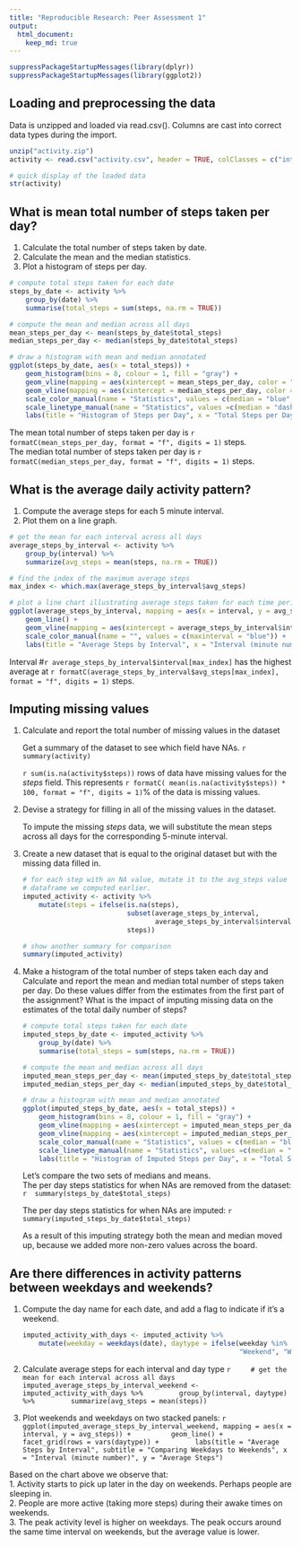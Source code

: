 ```yaml
---
title: "Reproducible Research: Peer Assessment 1"
output: 
  html_document:
    keep_md: true
---
```


```r
suppressPackageStartupMessages(library(dplyr))
suppressPackageStartupMessages(library(ggplot2))
```

## Loading and preprocessing the data
Data is unzipped and loaded via read.csv(). Columns are cast into correct data types during the import.
```r
unzip("activity.zip")
activity <- read.csv("activity.csv", header = TRUE, colClasses = c("integer", "Date", "integer"))

# quick display of the loaded data
str(activity)
```


## What is mean total number of steps taken per day?

1. Calculate the total number of steps taken by date.
1. Calculate the mean and the median statistics.
1. Plot a histogram of steps per day.

``` r
# compute total steps taken for each date
steps_by_date <- activity %>%
    group_by(date) %>%
    summarise(total_steps = sum(steps, na.rm = TRUE))

# compute the mean and median across all days
mean_steps_per_day <- mean(steps_by_date$total_steps)
median_steps_per_day <- median(steps_by_date$total_steps)

# draw a histogram with mean and median annotated
ggplot(steps_by_date, aes(x = total_steps)) +
    geom_histogram(bins = 8, colour = 1, fill = "gray") + 
    geom_vline(mapping = aes(xintercept = mean_steps_per_day, color = "mean", linetype = "mean")) + 
    geom_vline(mapping = aes(xintercept = median_steps_per_day, color = "median", linetype = "median")) +
    scale_color_manual(name = "Statistics", values = c(median = "blue", mean = "red")) +
    scale_linetype_manual(name = "Statistics", values =c(median = "dashed", mean = "dotted")) + 
    labs(title = "Histogram of Steps per Day", x = "Total Steps per Day")

```

The mean total number of steps taken per day is `r formatC(mean_steps_per_day, format = "f", digits = 1)` steps.  
The median total number of steps taken per day is `r formatC(median_steps_per_day, format = "f", digits = 1)` steps.

## What is the average daily activity pattern?
1. Compute the average steps for each 5 minute interval.
2. Plot them on a line graph.

``` r
# get the mean for each interval across all days
average_steps_by_interval <- activity %>%
    group_by(interval) %>%
    summarize(avg_steps = mean(steps, na.rm = TRUE))

# find the index of the maximum average steps
max_index <- which.max(average_steps_by_interval$avg_steps)

# plot a line chart illustrating average steps taken for each time period
ggplot(average_steps_by_interval, mapping = aes(x = interval, y = avg_steps)) + 
    geom_line() +
    geom_vline(mapping = aes(xintercept = average_steps_by_interval$interval[max_index], color = "maxinterval"), linetype = "dashed") +
    scale_color_manual(name = "", values = c(maxinterval = "blue")) +
    labs(title = "Average Steps by Interval", x = "Interval (minute number)", y = "Average Steps")
```

Interval #`r average_steps_by_interval$interval[max_index]` has the highest average at `r formatC(average_steps_by_interval$avg_steps[max_index], format = "f", digits = 1)` steps.

## Imputing missing values

1. Calculate and report the total number of missing values in the dataset  
    
    Get a summary of the dataset to see which field have NAs.
    ```r
    summary(activity)
    ```
    
    `r sum(is.na(activity$steps))` rows of data have missing values for the *steps* field.
    This represents `r formatC( mean(is.na(activity$steps)) * 100, format = "f", digits = 1)`% of the data
    is missing values.

1. Devise a strategy for filling in all of the missing values in the dataset.

    To impute the missing *steps* data, we will substitute the mean steps across all days for the corresponding
    5-minute interval.

1. Create a new dataset that is equal to the original dataset but with the missing data filled in.
    
    ``` r
    
    # for each step with an NA value, mutate it to the avg_steps value from the average_steps_by_interval
    # dataframe we computed earlier.
    imputed_activity <- activity %>%
        mutate(steps = ifelse(is.na(steps), 
                              subset(average_steps_by_interval, 
                                     average_steps_by_interval$interval == interval)$avg_steps, 
                              steps))
    
    # show another summary for comparison
    summary(imputed_activity)
    ```

1. Make a histogram of the total number of steps taken each day and Calculate and report the mean and median total number of steps taken per day. Do these values differ from the estimates from the first part of the assignment? What is the impact of imputing missing data on the estimates of the total daily number of steps?

    ``` r
    # compute total steps taken for each date
    imputed_steps_by_date <- imputed_activity %>%
        group_by(date) %>%
        summarise(total_steps = sum(steps, na.rm = TRUE))
    
    # compute the mean and median across all days
    imputed_mean_steps_per_day <- mean(imputed_steps_by_date$total_steps)
    imputed_median_steps_per_day <- median(imputed_steps_by_date$total_steps)
    
    # draw a histogram with mean and median annotated
    ggplot(imputed_steps_by_date, aes(x = total_steps)) +
        geom_histogram(bins = 8, colour = 1, fill = "gray") + 
        geom_vline(mapping = aes(xintercept = imputed_mean_steps_per_day, color = "mean", linetype = "mean")) + 
        geom_vline(mapping = aes(xintercept = imputed_median_steps_per_day, color = "median", linetype = "median")) +
        scale_color_manual(name = "Statistics", values = c(median = "blue", mean = "red")) +
        scale_linetype_manual(name = "Statistics", values =c(median = "dashed", mean = "dotted")) + 
        labs(title = "Histogram of Imputed Steps per Day", x = "Total Steps per Day")
        
    ```
    
    Let's compare the two sets of medians and means.  
    The per day steps statistics for when NAs are removed from the dataset:
    ``` r
    summary(steps_by_date$total_steps)
    ```
    
    The per day steps statistics for when NAs are imputed:
    ``` r
    summary(imputed_steps_by_date$total_steps)
    ```
    
    As a result of this imputing strategy both the mean and median moved up, because we added more non-zero
    values across the board.
    
## Are there differences in activity patterns between weekdays and weekends?

1. Compute the day name for each date, and add a flag to indicate if it's a weekend.

    ``` r
    imputed_activity_with_days <- imputed_activity %>% 
        mutate(weekday = weekdays(date), daytype = ifelse(weekday %in% c("Saturday", "Sunday"), 
                                                          "Weekend", "Weekday"))    
    ```
    
1. Calculate average steps for each interval and day type
    ``` r
    # get the mean for each interval across all days
    imputed_average_steps_by_interval_weekend <- imputed_activity_with_days %>%
        group_by(interval, daytype) %>%
        summarize(avg_steps = mean(steps))
    ```
    
1. Plot weekends and weekdays on two stacked panels:
    ``` r
    ggplot(imputed_average_steps_by_interval_weekend, mapping = aes(x = interval, y = avg_steps)) + 
        geom_line() +
        facet_grid(rows = vars(daytype)) +
        labs(title = "Average Steps by Interval", subtitle = "Comparing Weekdays to Weekends", x = "Interval (minute number)", y = "Average Steps")
    ```

Based on the chart above we observe that:  
1. Activity starts to pick up later in the day on weekends. Perhaps people are sleeping in.  
2. People are more active (taking more steps) during their awake times on weekends.  
3. The peak activity level is higher on weekdays. The peak occurs around the same time interval on weekends, but the average value is lower.  
